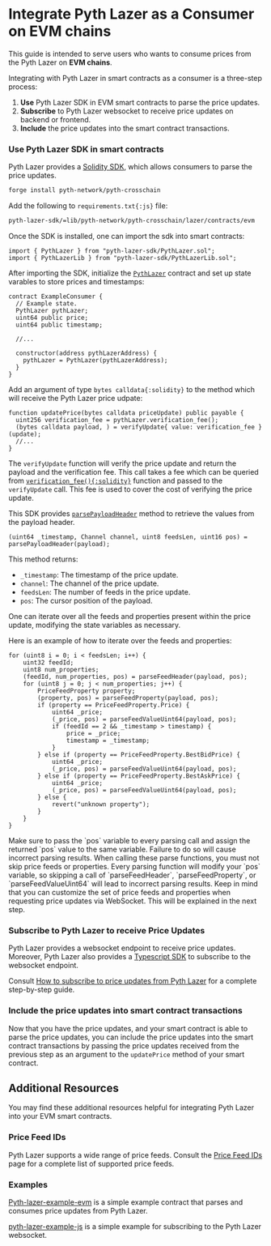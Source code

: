 
# Integrate Pyth Lazer as a Consumer on EVM chains

This guide is intended to serve users who wants to consume prices from the Pyth Lazer on **EVM chains**.

Integrating with Pyth Lazer in smart contracts as a consumer is a three-step process:

1. **Use** Pyth Lazer SDK in EVM smart contracts to parse the price updates.
2. **Subscribe** to Pyth Lazer websocket to receive price updates on backend or frontend.
3. **Include** the price updates into the smart contract transactions.

<Steps>

### Use Pyth Lazer SDK in smart contracts

Pyth Lazer provides a [Solidity SDK](https://github.com/pyth-network/pyth-crosschain/tree/main/lazer/contracts/evm), which allows consumers to parse the price updates.

```bash copy
forge install pyth-network/pyth-crosschain
```

Add the following to `requirements.txt{:js}` file:

```bash copy
pyth-lazer-sdk/=lib/pyth-network/pyth-crosschain/lazer/contracts/evm
```

Once the SDK is installed, one can import the sdk into smart contracts:

```solidity copy
import { PythLazer } from "pyth-lazer-sdk/PythLazer.sol";
import { PythLazerLib } from "pyth-lazer-sdk/PythLazerLib.sol";

```

After importing the SDK, initialize the [`PythLazer`](https://github.com/pyth-network/pyth-crosschain/blob/main/lazer/contracts/evm/src/PythLazer.sol#L7) contract and set up state varables to store prices and timestamps:

```solidity copy
contract ExampleConsumer {
  // Example state.
  PythLazer pythLazer;
  uint64 public price;
  uint64 public timestamp;

  //...

  constructor(address pythLazerAddress) {
    pythLazer = PythLazer(pythLazerAddress);
  }
}

```

Add an argument of type `bytes calldata{:solidity}` to the method which will receive the Pyth Lazer price udpate:

```solidity copy
function updatePrice(bytes calldata priceUpdate) public payable {
  uint256 verification_fee = pythLazer.verification_fee();
  (bytes calldata payload, ) = verifyUpdate{ value: verification_fee }(update);
  //...
}

```

The `verifyUpdate` function will verify the price update and return the payload and the verification fee. This call takes a fee which can be queried from [`verification_fee(){:solidity}`](https://github.com/pyth-network/pyth-crosschain/blob/main/lazer/contracts/evm/src/PythLazer.sol#L9) function and passed to the `verifyUpdate` call. This fee is used to cover the cost of verifying the price update.

This SDK provides [`parsePayloadHeader`](https://github.com/pyth-network/pyth-crosschain/blob/main/lazer/contracts/evm/src/PythLazerLib.sol#L21) method to retrieve the values from the payload header.

```solidity copy
(uint64 _timestamp, Channel channel, uint8 feedsLen, uint16 pos) = parsePayloadHeader(payload);
```

This method returns:

- `_timestamp`: The timestamp of the price update.
- `channel`: The channel of the price update.
- `feedsLen`: The number of feeds in the price update.
- `pos`: The cursor position of the payload.

One can iterate over all the feeds and properties present within the price update, modifying the state variables as necessary.

Here is an example of how to iterate over the feeds and properties:

```solidity copy
for (uint8 i = 0; i < feedsLen; i++) {
    uint32 feedId;
    uint8 num_properties;
    (feedId, num_properties, pos) = parseFeedHeader(payload, pos);
    for (uint8 j = 0; j < num_properties; j++) {
        PriceFeedProperty property;
        (property, pos) = parseFeedProperty(payload, pos);
        if (property == PriceFeedProperty.Price) {
            uint64 _price;
            (_price, pos) = parseFeedValueUint64(payload, pos);
            if (feedId == 2 && _timestamp > timestamp) {
                price = _price;
                timestamp = _timestamp;
            }
        } else if (property == PriceFeedProperty.BestBidPrice) {
            uint64 _price;
            (_price, pos) = parseFeedValueUint64(payload, pos);
        } else if (property == PriceFeedProperty.BestAskPrice) {
            uint64 _price;
            (_price, pos) = parseFeedValueUint64(payload, pos);
        } else {
            revert("unknown property");
        }
    }
}
```

<Callout type="warning" emoji="⚠️">
  Make sure to pass the `pos` variable to every parsing call and assign the
  returned `pos` value to the same variable. Failure to do so will cause
  incorrect parsing results.
</Callout>

<Callout type="warning" emoji="⚠️">
  When calling these parse functions, you must not skip price feeds or
  properties. Every parsing function will modify your `pos` variable, so
  skipping a call of `parseFeedHeader`, `parseFeedProperty`, or
  `parseFeedValueUint64` will lead to incorrect parsing results. Keep in mind
  that you can customize the set of price feeds and properties when requesting
  price updates via WebSocket. This will be explained in the next step.
</Callout>

### Subscribe to Pyth Lazer to receive Price Updates

Pyth Lazer provides a websocket endpoint to receive price updates. Moreover, Pyth Lazer also provides a [Typescript SDK](https://github.com/pyth-network/pyth-crosschain/tree/main/lazer/sdk/js) to subscribe to the websocket endpoint.

Consult [How to subscribe to price updates from Pyth Lazer](../subscribe-price-updates.mdx) for a complete step-by-step guide.

### Include the price updates into smart contract transactions

Now that you have the price updates, and your smart contract is able to parse the price updates, you can include the price updates into the smart contract transactions by passing the price updates received from the previous step as an argument to the `updatePrice` method of your smart contract.

</Steps>

## Additional Resources

You may find these additional resources helpful for integrating Pyth Lazer into your EVM smart contracts.

### Price Feed IDs

Pyth Lazer supports a wide range of price feeds. Consult the [Price Feed IDs](../price-feed-ids.mdx) page for a complete list of supported price feeds.

### Examples

[Pyth-lazer-example-evm](https://github.com/pyth-network/pyth-examples/tree/main/lazer/evm) is a simple example contract that parses and consumes price updates from Pyth Lazer.

[pyth-lazer-example-js](https://github.com/pyth-network/pyth-examples/tree/main/lazer/js) is a simple example for subscribing to the Pyth Lazer websocket.
